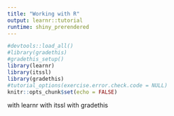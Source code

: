 ```yaml
---
title: "Working with R"
output: learnr::tutorial
runtime: shiny_prerendered
---
```


```r
#devtools::load_all()
#library(gradethis)
#gradethis_setup()
library(learnr)
library(itssl)
library(gradethis)
#tutorial_options(exercise.error.check.code = NULL)
knitr::opts_chunk$set(echo = FALSE)
```
with learnr
with itssl
with gradethis
<!-- ## Variables -->

<!-- Let's see how variables are used. -->

<!-- Write the R code required to add two plus two: -->

<!-- ```{r two-plus-two, exercise=TRUE} -->

<!-- ``` -->
<!-- ```{r two-plus-two-check } -->
<!-- grade_result( -->
<!--   pass_if(~ identical(.result, 4), "Good job!") -->
<!-- ) -->
<!-- ``` -->

<!-- Now create two variables `a` and `b`, each containing the number 2 and add those -->

<!-- ```{r two-plus-two-variables, exercise=TRUE} -->

<!-- ``` -->
<!-- ```{r two-plus-two-variables-solution} -->
<!-- a <- 2 -->
<!-- b <- 2 -->
<!-- a + b -->
<!-- ``` -->
<!-- ```{r two-plus-two-variables-check} -->
<!-- grade_code() -->
<!-- ``` -->

<!-- ## Vectors -->

<!-- Variables can contain more than just simple numbers, try assigning a vector of 16 random uniform numbers from the `runif()` function to a variable called `rand`. -->

<!-- ```{r rand, exercise=TRUE} -->

<!-- ``` -->
<!-- ```{r rand-solution} -->
<!-- rand <- runif(16) -->
<!-- ``` -->
<!-- ```{r rand-check} -->
<!-- grade_code() -->
<!-- ``` -->

<!-- And vectors can be operated on as a single thing, sometimes the operation will return a single number, sometimes a vector. -->

<!-- Here are some R vectors? -->
<!-- ``` -->
<!-- a <- c(1,2,3) -->
<!-- b <- c("a", "b") -->
<!-- d <- c(a,b) -->
<!-- ``` -->

<!-- ```{r vector-ops-1} -->
<!-- question( -->
<!--   "What is the result of `mean(a)`", -->
<!--   answer("6"), answer("2", correct = TRUE), answer("3") -->
<!-- ) -->
<!-- ``` -->
<!-- ```{r vector-ops-2} -->
<!-- question( -->
<!--   "What is the result of `a + 2`?", -->
<!--   answer("3,4,5", correct = TRUE),  -->
<!--   answer("1,2,3,2")  -->

<!-- ) -->
<!-- ``` -->
<!-- ```{r vector-ops-3} -->
<!-- question( -->
<!--   "What is the result of `d * 2`?", -->
<!--   answer("3,4,5"), -->
<!--   answer("2,4,6"), -->
<!--   answer("Error ...", correct = TRUE), -->
<!--   answer("2,4,6,NA,NA") -->
<!-- ) -->

<!-- ``` -->

<!-- ## Dataframes -->

<!-- Dataframes are rectangular spreadsheet style objects that hold data we wish to analyse. There is a small one called `df` loaded into memory for you, the function `str()` tells us about a dataframe. Use `str()` on the dataframe `df` -->

<!-- ```{r, echo=FALSE} -->
<!-- df <- its_small_data_frame_time() -->
<!-- ``` -->
<!-- ```{r, str-dataframe, exercise = TRUE} -->

<!-- ``` -->
<!-- ```{r str-dataframe-solution} -->
<!-- str(df) -->
<!-- ``` -->
<!-- ```{r str-dataframe-check} -->
<!-- grade_code() -->
<!-- ``` -->

<!-- ```{r, dataframe} -->
<!-- question( -->
<!--   "What does the output tell us about the column `names`?", -->
<!--   answer("it has chromosome data in it"), -->
<!--   answer("it is text-based data", correct = TRUE), -->
<!--   answer("it has numeric data in it") -->
<!-- ) -->
<!-- ``` -->

<!-- ## Using R Help -->

<!-- Use the help function to answer these questions -->

<!-- ```{r, help-1} -->
<!-- question( -->
<!--   "Does the `mean()` function compute", -->
<!--   answer("the geometric mean"), -->
<!--   answer("the average"), -->
<!--   answer("the arithmetic mean"), -->
<!--   answer("the harmonic mean"), -->
<!--   answer("the (trimmed) arithmetic mean", correct = TRUE) -->
<!-- ) -->
<!-- ``` -->

<!-- ```{r, help-2} -->
<!-- question( -->
<!--   "What does the `c` of the `c()` function stand for?", -->
<!--   answer("concatanate"), -->
<!--   answer("convolve"), -->
<!--   answer("combine", correct = TRUE), -->
<!--   answer("complete") -->
<!-- ) -->
<!-- ``` -->

<!-- ```{r, help-3} -->
<!-- question( -->
<!--   "Do you fully understand what the `apply` function does?", -->
<!--   answer("Yes!"), -->
<!--   answer("No"), -->
<!--   answer("No, but that's ok, Ive read the help and it's a bit opaque, but I think some googling will help", correct = TRUE) -->
<!--   ) -->

<!-- ``` -->


